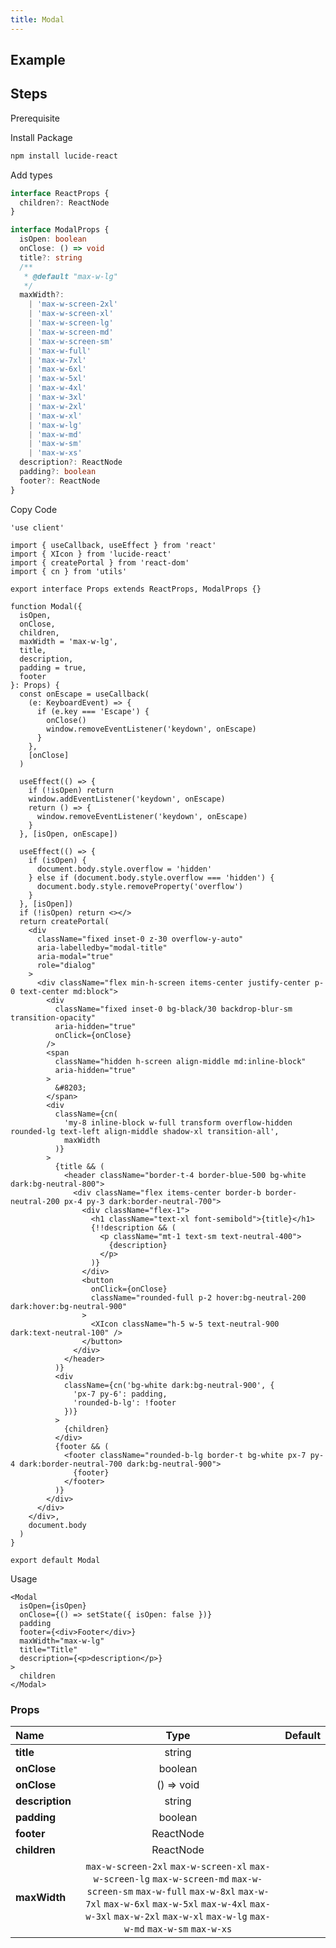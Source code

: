 ```yaml
---
title: Modal
---
```


## Example

<Storybook url="https://workshop.kidow.me/?path=/docs/components-modal-v1--docs" />

## Steps

<Steps>

<Step>Prerequisite</Step>

<Blocks>
  <ModalBlock icon="utils" name="cn" slug="/utils/cn" />
</Blocks>

<Step>Install Package</Step>

```bash
npm install lucide-react
```

<Step>Add types</Step>

```ts title="types/index.d.ts"
interface ReactProps {
  children?: ReactNode
}

interface ModalProps {
  isOpen: boolean
  onClose: () => void
  title?: string
  /**
   * @default "max-w-lg"
   */
  maxWidth?:
    | 'max-w-screen-2xl'
    | 'max-w-screen-xl'
    | 'max-w-screen-lg'
    | 'max-w-screen-md'
    | 'max-w-screen-sm'
    | 'max-w-full'
    | 'max-w-7xl'
    | 'max-w-6xl'
    | 'max-w-5xl'
    | 'max-w-4xl'
    | 'max-w-3xl'
    | 'max-w-2xl'
    | 'max-w-xl'
    | 'max-w-lg'
    | 'max-w-md'
    | 'max-w-sm'
    | 'max-w-xs'
  description?: ReactNode
  padding?: boolean
  footer?: ReactNode
}
```

<Step>Copy Code</Step>

```tsx title="containers/Modal/index.tsx"
'use client'

import { useCallback, useEffect } from 'react'
import { XIcon } from 'lucide-react'
import { createPortal } from 'react-dom'
import { cn } from 'utils'

export interface Props extends ReactProps, ModalProps {}

function Modal({
  isOpen,
  onClose,
  children,
  maxWidth = 'max-w-lg',
  title,
  description,
  padding = true,
  footer
}: Props) {
  const onEscape = useCallback(
    (e: KeyboardEvent) => {
      if (e.key === 'Escape') {
        onClose()
        window.removeEventListener('keydown', onEscape)
      }
    },
    [onClose]
  )

  useEffect(() => {
    if (!isOpen) return
    window.addEventListener('keydown', onEscape)
    return () => {
      window.removeEventListener('keydown', onEscape)
    }
  }, [isOpen, onEscape])

  useEffect(() => {
    if (isOpen) {
      document.body.style.overflow = 'hidden'
    } else if (document.body.style.overflow === 'hidden') {
      document.body.style.removeProperty('overflow')
    }
  }, [isOpen])
  if (!isOpen) return <></>
  return createPortal(
    <div
      className="fixed inset-0 z-30 overflow-y-auto"
      aria-labelledby="modal-title"
      aria-modal="true"
      role="dialog"
    >
      <div className="flex min-h-screen items-center justify-center p-0 text-center md:block">
        <div
          className="fixed inset-0 bg-black/30 backdrop-blur-sm transition-opacity"
          aria-hidden="true"
          onClick={onClose}
        />
        <span
          className="hidden h-screen align-middle md:inline-block"
          aria-hidden="true"
        >
          &#8203;
        </span>
        <div
          className={cn(
            'my-8 inline-block w-full transform overflow-hidden rounded-lg text-left align-middle shadow-xl transition-all',
            maxWidth
          )}
        >
          {title && (
            <header className="border-t-4 border-blue-500 bg-white dark:bg-neutral-800">
              <div className="flex items-center border-b border-neutral-200 px-4 py-3 dark:border-neutral-700">
                <div className="flex-1">
                  <h1 className="text-xl font-semibold">{title}</h1>
                  {!!description && (
                    <p className="mt-1 text-sm text-neutral-400">
                      {description}
                    </p>
                  )}
                </div>
                <button
                  onClick={onClose}
                  className="rounded-full p-2 hover:bg-neutral-200 dark:hover:bg-neutral-900"
                >
                  <XIcon className="h-5 w-5 text-neutral-900 dark:text-neutral-100" />
                </button>
              </div>
            </header>
          )}
          <div
            className={cn('bg-white dark:bg-neutral-900', {
              'px-7 py-6': padding,
              'rounded-b-lg': !footer
            })}
          >
            {children}
          </div>
          {footer && (
            <footer className="rounded-b-lg border-t bg-white px-7 py-4 dark:border-neutral-700 dark:bg-neutral-900">
              {footer}
            </footer>
          )}
        </div>
      </div>
    </div>,
    document.body
  )
}

export default Modal
```

<Step>Usage</Step>

```tsx
<Modal
  isOpen={isOpen}
  onClose={() => setState({ isOpen: false })}
  padding
  footer={<div>Footer</div>}
  maxWidth="max-w-lg"
  title="Title"
  description={<p>description</p>}
>
  children
</Modal>
```

</Steps>

### Props

| Name                    |                                                                                                                        Type                                                                                                                        | Default |
| :---------------------- | :------------------------------------------------------------------------------------------------------------------------------------------------------------------------------------------------------------------------------------------------: | :-----: |
| **title**               |                                                                                                                       string                                                                                                                       |         |
| **onClose**<Required /> |                                                                                                                      boolean                                                                                                                       |         |
| **onClose**<Required /> |                                                                                                                     () => void                                                                                                                     |         |
| **description**         |                                                                                                                       string                                                                                                                       |         |
| **padding**             |                                                                                                                      boolean                                                                                                                       |         |
| **footer**              |                                                                                                                     ReactNode                                                                                                                      |         |
| **children**            |                                                                                                                     ReactNode                                                                                                                      |         |
| **maxWidth**            | `max-w-screen-2xl` `max-w-screen-xl` `max-w-screen-lg` `max-w-screen-md` `max-w-screen-sm` `max-w-full` `max-w-8xl` `max-w-7xl` `max-w-6xl` `max-w-5xl` `max-w-4xl` `max-w-3xl` `max-w-2xl` `max-w-xl` `max-w-lg` `max-w-md` `max-w-sm` `max-w-xs` |         |
